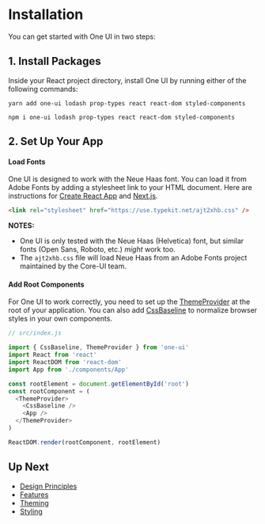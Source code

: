 
<Meta id='installation' title='Getting Started/Installation' />

# Installation

You can get started with One UI in two steps:


## 1. Install Packages

Inside your React project directory, install One UI by running either of the following commands:

```
yarn add one-ui lodash prop-types react react-dom styled-components
```

```
npm i one-ui lodash prop-types react react-dom styled-components
```

## 2. Set Up Your App

#### Load Fonts

One UI is designed to work with the Neue Haas font. You can load it from Adobe Fonts by adding a stylesheet link to your HTML document. Here are instructions for [Create React App](https://create-react-app.dev/docs/using-the-public-folder#adding-assets-outside-of-the-module-system) and [Next.js](https://nextjs.org/docs/advanced-features/custom-document).

```html
<link rel="stylesheet" href="https://use.typekit.net/ajt2xhb.css" />
```

**NOTES:**

- One UI is only tested with the Neue Haas (Helvetica) font, but similar fonts (Open Sans, Roboto, etc.) _might_ work too.
- The `ajt2xhb.css` file will load Neue Haas from an Adobe Fonts project maintained by the Core-UI team.

#### Add Root Components

For One UI to work correctly, you need to set up the [ThemeProvider](/?path=/docs/components-themeprovider--basic) at the root of your application. You can also add [CssBaseline](/?path=/docs/components-cssbaseline--basic) to normalize browser styles in your own components.

```javascript
// src/index.js

import { CssBaseline, ThemeProvider } from 'one-ui'
import React from 'react'
import ReactDOM from 'react-dom'
import App from './components/App'

const rootElement = document.getElementById('root')
const rootComponent = (
  <ThemeProvider>
    <CssBaseline />
    <App />
  </ThemeProvider>
)

ReactDOM.render(rootComponent, rootElement)
```

## Up Next

* [Design Principles](/?path=/docs/design-principles--page)
* [Features](/?path=/docs/features--page)
* [Theming](/?path=/docs/theming--page)
* [Styling](/?path=/docs/styling--page)